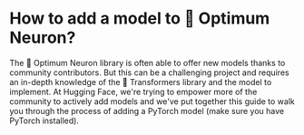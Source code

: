 <!--Copyright 2023 The HuggingFace Team. All rights reserved.

Licensed under the Apache License, Version 2.0 (the "License"); you may not use this file except in compliance with
the License. You may obtain a copy of the License at

http://www.apache.org/licenses/LICENSE-2.0

Unless required by applicable law or agreed to in writing, software distributed under the License is distributed on
an "AS IS" BASIS, WITHOUT WARRANTIES OR CONDITIONS OF ANY KIND, either express or implied. See the License for the
specific language governing permissions and limitations under the License.
-->

# How to add a model to 🤗 Optimum Neuron?

The 🤗 Optimum Neuron library is often able to offer new models thanks to community contributors. But this can be a challenging project and requires an in-depth knowledge of the 🤗 Transformers library and the model to implement. At Hugging Face, we're trying to empower more of the community to actively add models and we've put together this guide to walk you through the process of adding a PyTorch model (make sure you have PyTorch installed).